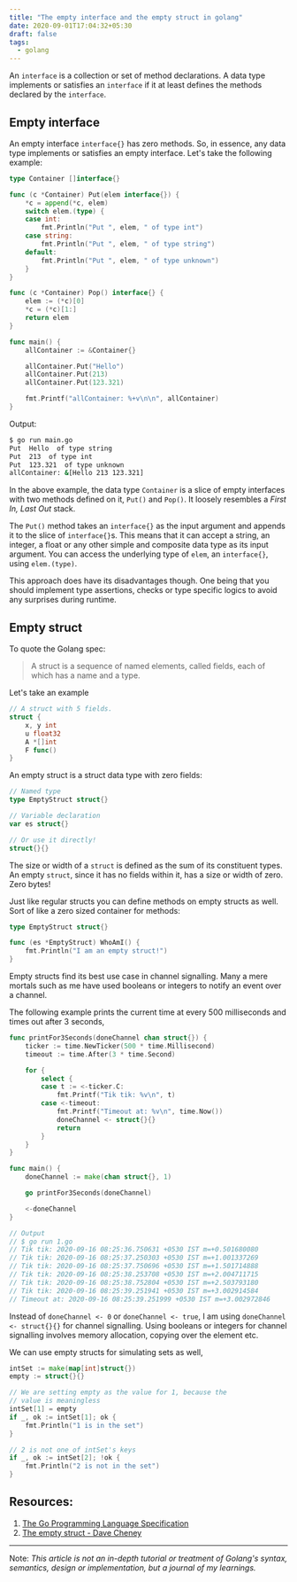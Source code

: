 ```yaml
---
title: "The empty interface and the empty struct in golang"
date: 2020-09-01T17:04:32+05:30
draft: false
tags:
  - golang
---
```


An `interface` is a collection or set of method declarations. A data type implements or satisfies an `interface` if it at least defines the methods declared by the `interface`.

## Empty interface

An empty interface `interface{}` has zero methods. So, in essence, any data type implements or satisfies an empty interface. Let's take the following example:

```go
type Container []interface{}

func (c *Container) Put(elem interface{}) {
    *c = append(*c, elem)
    switch elem.(type) {
    case int:
        fmt.Println("Put ", elem, " of type int")
    case string:
        fmt.Println("Put ", elem, " of type string")
    default:
        fmt.Println("Put ", elem, " of type unknown")
    }
}

func (c *Container) Pop() interface{} {
    elem := (*c)[0]
    *c = (*c)[1:]
    return elem
}

func main() {
    allContainer := &Container{}

    allContainer.Put("Hello")
    allContainer.Put(213)
    allContainer.Put(123.321)

    fmt.Printf("allContainer: %+v\n\n", allContainer)
}
```

Output:

```sh
$ go run main.go
Put  Hello  of type string
Put  213  of type int
Put  123.321  of type unknown
allContainer: &[Hello 213 123.321]
```

In the above example, the data type `Container` is a slice of empty interfaces with two methods defined on it, `Put()` and `Pop()`. It loosely resembles a _First In, Last Out_ stack.

The `Put()` method takes an `interface{}` as the input argument and appends it to the slice of `interface{}`s. This means that it can accept a string, an integer, a float or any other simple and composite data type as its input argument. You can access the underlying type of `elem`, an `interface{}`, using `elem.(type)`.

This approach does have its disadvantages though. One being that you should implement type assertions, checks or type specific logics to avoid any surprises during runtime.

## Empty struct

To quote the Golang spec:

> A struct is a sequence of named elements, called fields, each of which has a name and a type.

Let's take an example

```go
// A struct with 5 fields.
struct {
    x, y int
    u float32
    A *[]int
    F func()
}
```

An empty struct is a struct data type with zero fields:

```go
// Named type
type EmptyStruct struct{}

// Variable declaration
var es struct{}

// Or use it directly!
struct{}{}
```

The size or width of a `struct` is defined as the sum of its constituent types. An empty `struct`, since it has no fields within it, has a size or width of zero. Zero bytes!

Just like regular structs you can define methods on empty structs as well. Sort of like a zero sized container for methods:

```go
type EmptyStruct struct{}

func (es *EmptyStruct) WhoAmI() {
    fmt.Println("I am an empty struct!")
}
```

Empty structs find its best use case in channel signalling. Many a mere mortals such as me have used booleans or integers to notify an event over a channel.

The following example prints the current time at every 500 milliseconds and times out after 3 seconds,

```go
func printFor3Seconds(doneChannel chan struct{}) {
    ticker := time.NewTicker(500 * time.Millisecond)
    timeout := time.After(3 * time.Second)

    for {
        select {
        case t := <-ticker.C:
            fmt.Printf("Tik tik: %v\n", t)
        case <-timeout:
            fmt.Printf("Timeout at: %v\n", time.Now())
            doneChannel <- struct{}{}
            return
        }
    }
}

func main() {
    doneChannel := make(chan struct{}, 1)

    go printFor3Seconds(doneChannel)

    <-doneChannel
}

// Output
// $ go run 1.go
// Tik tik: 2020-09-16 08:25:36.750631 +0530 IST m=+0.501680080
// Tik tik: 2020-09-16 08:25:37.250303 +0530 IST m=+1.001337269
// Tik tik: 2020-09-16 08:25:37.750696 +0530 IST m=+1.501714888
// Tik tik: 2020-09-16 08:25:38.253708 +0530 IST m=+2.004711715
// Tik tik: 2020-09-16 08:25:38.752804 +0530 IST m=+2.503793180
// Tik tik: 2020-09-16 08:25:39.251941 +0530 IST m=+3.002914584
// Timeout at: 2020-09-16 08:25:39.251999 +0530 IST m=+3.002972846
```

Instead of `doneChannel <- 0` or `doneChannel <- true`, I am using `doneChannel <- struct{}{}` for channel signalling. Using booleans or integers for channel signalling involves memory allocation, copying over the element etc.

We can use empty structs for simulating sets as well,

```go
intSet := make(map[int]struct{})
empty := struct{}{}

// We are setting empty as the value for 1, because the
// value is meaningless
intSet[1] = empty
if _, ok := intSet[1]; ok {
    fmt.Println("1 is in the set")
}

// 2 is not one of intSet's keys
if _, ok := intSet[2]; !ok {
    fmt.Println("2 is not in the set")
}
```

## Resources:

1. [The Go Programming Language Specification](https://golang.org/ref/spec#Struct_types)
2. [The empty struct - Dave Cheney](https://dave.cheney.net/2014/03/25/the-empty-struct)

---

Note: _This article is not an in-depth tutorial or treatment of Golang's syntax, semantics, design or implementation, but a journal of my learnings._